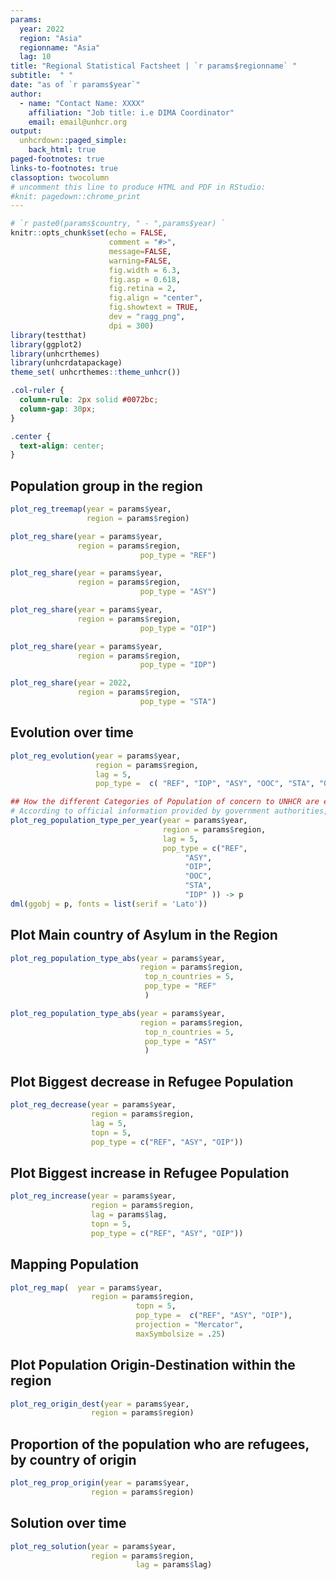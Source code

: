 ```yaml
---
params:
  year: 2022
  region: "Asia"
  regionname: "Asia"
  lag: 10
title: "Regional Statistical Factsheet | `r params$regionname` "
subtitle:  " "
date: "as of `r params$year`"
author:
  - name: "Contact Name: XXXX"
    affiliation: "Job title: i.e DIMA Coordinator"
    email: email@unhcr.org
output:
  unhcrdown::paged_simple:
    back_html: true
paged-footnotes: true
links-to-footnotes: true
classoption: twocolumn
# uncomment this line to produce HTML and PDF in RStudio:
#knit: pagedown::chrome_print
---
```


```r
# `r paste0(params$country, " - ",params$year) `
knitr::opts_chunk$set(echo = FALSE,
                      comment = "#>",
                      message=FALSE, 
                      warning=FALSE,
                      fig.width = 6.3,
                      fig.asp = 0.618,
                      fig.retina = 2,
                      fig.align = "center",
                      fig.showtext = TRUE,
                      dev = "ragg_png",
                      dpi = 300)
library(testthat)
library(ggplot2)
library(unhcrthemes)
library(unhcrdatapackage)
theme_set( unhcrthemes::theme_unhcr())

```


```css
.col-ruler {
  column-rule: 2px solid #0072bc;
  column-gap: 30px;
}

.center {
  text-align: center;
}
```

## Population group in the region  

```r
plot_reg_treemap(year = params$year,  
                 region = params$region)
```

  

```r
plot_reg_share(year = params$year,
               region = params$region,
                             pop_type = "REF")  
```


 

```r
plot_reg_share(year = params$year,
               region = params$region,
                             pop_type = "ASY")  
```

 

```r
plot_reg_share(year = params$year,
               region = params$region,
                             pop_type = "OIP")  
```


 

```r
plot_reg_share(year = params$year,
               region = params$region,
                             pop_type = "IDP")  
```

 

```r
plot_reg_share(year = 2022,  
               region = params$region,
                             pop_type = "STA")  
```



## Evolution over time  

```r
plot_reg_evolution(year = params$year,  
                   region = params$region,
                   lag = 5, 
                   pop_type =  c( "REF", "IDP", "ASY", "OOC", "STA", "OIP"))
```
 

```r

## How the different Categories of Population of concern to UNHCR are evolving over time?
# According to official information provided by government authorities, as of December `r params$year`, the population of interest to UNHCR in `r params$country` reached `r format(round(total_poc, 0),  big.mark=",")` people. Compared to `r as.numeric(params$year)-1`, the total population `r ifelse(perc_change_poc>0, paste0("has increased ", format(round(perc_change_poc, 1),  big.mark=","), "% during the year"), ifelse(perc_change_poc<0, paste0("has decreased ", format(round(perc_change_poc, 1),  big.mark=","), "% during the year"), "has not changed"))`. Moreover, there was a `r format(round(perc_change_asy_ref, 0),  big.mark=",")`% `r ifelse(perc_change_asy_ref>0, "growth", ifelse(perc_change_asy_ref<0, "drop","change"))` of refugees and asylum seekers in the country.
plot_reg_population_type_per_year(year = params$year,  
                                  region = params$region,
                                  lag = 5,
                                  pop_type = c("REF",
                                       "ASY",
                                       "OIP",
                                       "OOC",
                                       "STA",
                                       "IDP" )) -> p
dml(ggobj = p, fonts = list(serif = 'Lato'))
```

## Plot Main country of Asylum in the Region

```r
plot_reg_population_type_abs(year = params$year,  
                             region = params$region,
                              top_n_countries = 5,
                              pop_type = "REF"
                              ) 

```

```r
plot_reg_population_type_abs(year = params$year,  
                             region = params$region,
                              top_n_countries = 5,
                              pop_type = "ASY"
                              ) 

```



## Plot Biggest decrease in Refugee Population

```r
plot_reg_decrease(year = params$year,
                  region = params$region,
                  lag = 5,
                  topn = 5,
                  pop_type = c("REF", "ASY", "OIP"))
```

## Plot Biggest increase in Refugee Population 

```r
plot_reg_increase(year = params$year,
                  region = params$region,
                  lag = params$lag,
                  topn = 5,
                  pop_type = c("REF", "ASY", "OIP"))
```

## Mapping Population  

```r
plot_reg_map(  year = params$year,
                  region = params$region,
                            topn = 5,
                            pop_type =  c("REF", "ASY", "OIP"),
                            projection = "Mercator",
                            maxSymbolsize = .25)
```

## Plot Population Origin-Destination within the region 

```r
plot_reg_origin_dest(year = params$year,
                  region = params$region)
```

## Proportion of the population who are refugees, by country of origin  

```r
plot_reg_prop_origin(year = params$year,
                  region = params$region)
```

## Solution over time

```r
plot_reg_solution(year = params$year,
                  region = params$region,
                            lag = params$lag)
```

  